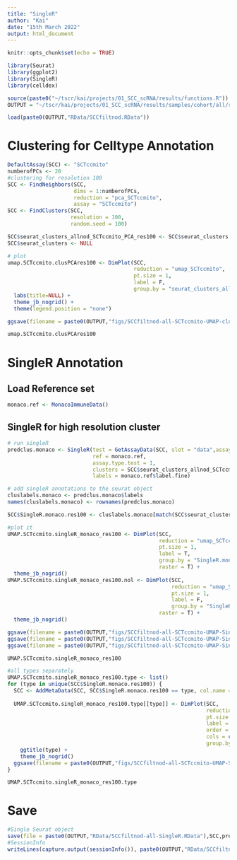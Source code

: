 ```yaml
---
title: "SingleR"
author: "Kai"
date: "15th March 2022"
output: html_document
---
```


```r
knitr::opts_chunk$set(echo = TRUE)
```

```r
library(Seurat)
library(ggplot2)
library(SingleR)
library(celldex)

source(paste0("~/tscr/kai/projects/01_SCC_scRNA/results/functions.R"))
OUTPUT = "~/tscr/kai/projects/01_SCC_scRNA/results/samples/cohort/all/rp/"
```

```r
load(paste0(OUTPUT,"RData/SCCfiltnod.RData"))
```

# Clustering for Celltype Annotation

```r
DefaultAssay(SCC) <- "SCTccmito"
numberofPCs <- 20
#clustering for resolution 100
SCC <- FindNeighbors(SCC,
                     dims = 1:numberofPCs,
                     reduction = "pca_SCTccmito",
                     assay = "SCTccmito")
SCC <- FindClusters(SCC,
                    resolution = 100,
                    random.seed = 100)

SCC$seurat_clusters_allnod_SCTccmito_PCA_res100 <- SCC$seurat_clusters
SCC$seurat_clusters <- NULL

# plot
umap.SCTccmito.clusPCAres100 <- DimPlot(SCC,
                                        reduction = "umap_SCTccmito",
                                        pt.size = 1,
                                        label = F,
                                        group.by = "seurat_clusters_allnod_SCTccmito_PCA_res100") + 
  labs(title=NULL) +
  theme_jb_nogrid() + 
  theme(legend.position = "none")

ggsave(filename = paste0(OUTPUT,"figs/SCCfiltnod-all-SCTccmito-UMAP-clusPCA-res100-noleg.png"),umap.SCTccmito.clusPCAres100, width = 5, height = 5)

umap.SCTccmito.clusPCAres100
```

# SingleR Annotation

## Load Reference set

```r
monaco.ref <- MonacoImmuneData()
```

## SingleR for high resolution cluster

```r
# run singleR
predclus.monaco <- SingleR(test = GetAssayData(SCC, slot = "data",assay = "SCTccmito"), 
                           ref = monaco.ref, 
                           assay.type.test = 1,
                           clusters = SCC$seurat_clusters_allnod_SCTccmito_PCA_res100,
                           labels = monaco.ref$label.fine)

# add singleR annotations to the seurat object
cluslabels.monaco <- predclus.monaco$labels
names(cluslabels.monaco) <- rownames(predclus.monaco)

SCC$SingleR.monaco.res100 <- cluslabels.monaco[match(SCC$seurat_clusters_allnod_SCTccmito_PCA_res100,names(cluslabels.monaco))]

#plot it
UMAP.SCTccmito.singleR_monaco_res100 <- DimPlot(SCC, 
                                                reduction = "umap_SCTccmito", 
                                                pt.size = 1, 
                                                label = T, 
                                                group.by = "SingleR.monaco.res100",
                                                raster = T) +  
  theme_jb_nogrid()
UMAP.SCTccmito.singleR_monaco_res100.nol <- DimPlot(SCC, 
                                                    reduction = "umap_SCTccmito", 
                                                    pt.size = 1, 
                                                    label = F, 
                                                    group.by = "SingleR.monaco.res100",
                                                raster = T) +  
  theme_jb_nogrid()

ggsave(filename = paste0(OUTPUT,"figs/SCCfiltnod-all-SCTccmito-UMAP-SingleR-monaco_res100.svg"),UMAP.SCTccmito.singleR_monaco_res100, width = 5, height = 5)
ggsave(filename = paste0(OUTPUT,"figs/SCCfiltnod-all-SCTccmito-UMAP-SingleR-monaco_res100-noleg.svg"),UMAP.SCTccmito.singleR_monaco_res100 + theme(legend.position = "none"), width = 5, height = 5)
ggsave(filename = paste0(OUTPUT,"figs/SCCfiltnod-all-SCTccmito-UMAP-SingleR-monaco_res100-nolabelleg.svg"),UMAP.SCTccmito.singleR_monaco_res100.nol + theme(legend.position = "none"), width = 5, height = 5)

UMAP.SCTccmito.singleR_monaco_res100
```

```r
#all types separately
UMAP.SCTccmito.singleR_monaco_res100.type <- list()
for (type in unique(SCC$SingleR.monaco.res100)) {
  SCC <- AddMetaData(SCC, SCC$SingleR.monaco.res100 == type, col.name = paste0("SingleR.monaco.res100.",type))
  
  UMAP.SCTccmito.singleR_monaco_res100.type[[type]] <- DimPlot(SCC, 
                                                               reduction = "umap_SCTccmito", 
                                                               pt.size = 1, 
                                                               label = F, 
                                                               order = "TRUE",
                                                               cols = c("grey95","blue"),
                                                               group.by = paste0("SingleR.monaco.res100.",gsub("-",".",gsub(" ",".",gsub("/",".",type))))) +  
    ggtitle(type) +
    theme_jb_nogrid()
  ggsave(filename = paste0(OUTPUT,"figs/SCCfiltnod-all-SCTccmito-UMAP-SingleR-monaco-res100-",gsub("-",".",gsub(" ",".",gsub("/",".",type))),"-noleg.png"),UMAP.SCTccmito.singleR_monaco_res100.type[[type]] + theme(legend.position = "none"), width = 5, height = 5)
}

UMAP.SCTccmito.singleR_monaco_res100.type
```

# Save 

```r
#Single Seurat object
save(file = paste0(OUTPUT,"RData/SCCfiltnod-all-SingleR.RData"),SCC,predclus.monaco)
#SessionInfo
writeLines(capture.output(sessionInfo()), paste0(OUTPUT,"RData/SCCfiltnod-all-SingleR-sessionInfo.txt"))
```
